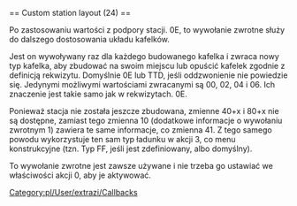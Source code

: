 <noinclude>{{pl/Development/NewGRF/inne strony|en=newgrf-specs.tt-wiki.net/wiki/Callback:_Custom_station_layout|pl=pl/Development/NewGRF/NFO Specs/Callback/Custom station layout}}
</noinclude>== Custom station layout (24) ==

Po zastosowaniu wartości z podpory stacji. 0E, to wywołanie zwrotne służy do dalszego dostosowania układu kafelków.

Jest on wywoływany raz dla każdego budowanego kafelka i zwraca nowy typ kafelka, aby zbudować na swoim miejscu lub opuścić kafelek zgodnie z definicją rekwizytu. Domyślnie 0E lub TTD, jeśli oddzwonienie nie powiedzie się. Jedynymi możliwymi wartościami zwracanymi są 00, 02, 04 i 06. Ich znaczenie jest takie samo jak w rekwizytach. 0E.

Ponieważ stacja nie została jeszcze zbudowana, zmienne 40+x i 80+x nie są dostępne, zamiast tego zmienna 10 (dodatkowe informacje o wywołaniu zwrotnym 1) zawiera te same informacje, co zmienna 41. Z tego samego powodu wykorzystuje ten sam typ ładunku w akcji 3, co menu konstrukcyjne (tzn. Typ FF, jeśli jest zdefiniowany, albo domyślny).

To wywołanie zwrotne jest zawsze używane i nie trzeba go ustawiać we właściwości akcji 0, aby je aktywować.
<!--[[Category:Callbacks]]-->[[Category:pl/User/extrazi/Callbacks]]